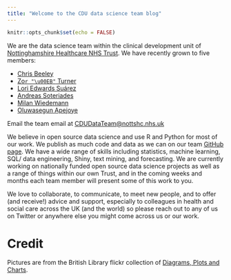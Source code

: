 ```yaml
---
title: "Welcome to the CDU data science team blog"
---
```


```r

knitr::opts_chunk$set(echo = FALSE)

```

We are the data science team within the clinical development unit of [Nottinghamshire Healthcare NHS Trust](https://www.nottinghamshirehealthcare.nhs.uk/). We have recently grown to five members:

* [Chris Beeley](https://twitter.com/ChrisBeeley)
* [Zo`r "\u00EB"` Turner](https://lextuga007.github.io/Postcard/)
* [Lori Edwards Suárez](https://twitter.com/Lori_E_S_)
* [Andreas Soteriades](https://uk.linkedin.com/in/andreas-diomedes-soteriades-05b26319?trk=people-guest_people_search-card)
* [Milan Wiedemann](https://twitter.com/milanwiedemann)
* [Oluwasegun Apejoye](https://www.linkedin.com/in/oluwasegun-michael-apejoye-7b487365/)

Email the team email at [CDUDataTeam@nottshc.nhs.uk](mailto:cdudatateam@nottshc.nhs.uk)

We believe in open source data science and use R and Python for most of our work. 
We publish as much code and data as we can on our team [GitHub page](https://github.com/CDU-data-science-team). We have a wide range of skills including statistics, machine learning, SQL/ data engineering, Shiny, text mining, and forecasting. We are currently working on nationally funded open source data science projects as well as a range of things within our own Trust, and in the coming weeks and months each team member will present some of this work to you. 

We love to collaborate, to communicate, to meet new people, and to offer (and receive!) advice and support, especially to colleagues in health and social care across the UK (and the world) so please reach out to any of us on Twitter or anywhere else you might come across us or our work.

# Credit

Pictures are from the British Library flickr collection of [Diagrams, Plots and Charts](https://www.flickr.com/photos/britishlibrary/albums/72157648088610908).